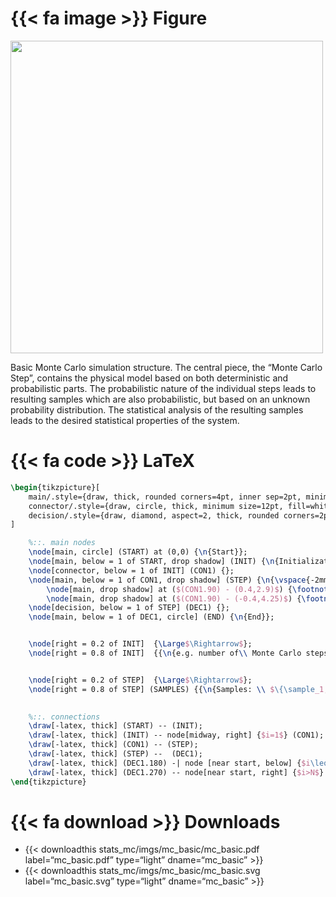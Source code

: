 ::: {.panel-tabset}

# {{< fa image >}} Figure

::: {#fig-mc_basic}
![](stats_mc/imgs/mc_basic/mc_basic.svg){width="500px"}

Basic Monte Carlo simulation structure. The central piece, the "Monte Carlo Step", contains the physical model based on both deterministic and probabilistic parts. The probabilistic nature of the individual steps leads to resulting samples which are also probabilistic, but based on an unknown probability distribution. The statistical analysis of the resulting samples leads to the desired statistical properties of the system.
:::


# {{< fa code >}} LaTeX

```latex
\begin{tikzpicture}[
    main/.style={draw, thick, rounded corners=4pt, inner sep=2pt, minimum size=20pt, minimum width=25pt, fill=white},
    connector/.style={draw, circle, thick, minimum size=12pt, fill=white},
    decision/.style={draw, diamond, aspect=2, thick, rounded corners=2pt, inner sep=3pt, minimum size=20pt, minimum width=25pt, fill=white},
]

    %::. main nodes
    \node[main, circle] (START) at (0,0) {\n{Start}};    
    \node[main, below = 1 of START, drop shadow] (INIT) {\n{Initialization (e.g. setting \\ of global parameters)}};
    \node[connector, below = 1 of INIT] (CON1) {};
    \node[main, below = 1 of CON1, drop shadow] (STEP) {\n{\vspace{-2mm}\\\textbf{Monte Carlo Step}\\\vspace{23mm}}};
        \node[main, drop shadow] at ($(CON1.90) - (0.4,2.9)$) {\footnotesize \n{Deterministic\\System}};
        \node[main, drop shadow] at ($(CON1.90) - (-0.4,4.25)$) {\footnotesize \n{Probabilistic\\System}};
    \node[decision, below = 1 of STEP] (DEC1) {};
    \node[main, below = 1 of DEC1, circle] (END) {\n{End}};


    \node[right = 0.2 of INIT]  {\Large$\Rightarrow$}; 
    \node[right = 0.8 of INIT]  {{\n{e.g. number of\\ Monte Carlo steps: $N$}}}; 


    \node[right = 0.2 of STEP]  {\Large$\Rightarrow$}; 
    \node[right = 0.8 of STEP] (SAMPLES) {{\n{Samples: \\ $\{\sample_1, \sample_2, \dots, \sample_N\}$ }}}; 

    
    %::. connections
    \draw[-latex, thick] (START) -- (INIT);
    \draw[-latex, thick] (INIT) -- node[midway, right] {$i=1$} (CON1);
    \draw[-latex, thick] (CON1) -- (STEP);
    \draw[-latex, thick] (STEP) --  (DEC1);
    \draw[-latex, thick] (DEC1.180) -| node [near start, below] {$i\leq N$}  ($(DEC1.180) + (-2,2)$) |- node[near end, above] {$i\mapsto i+1$} (CON1.180);
    \draw[-latex, thick] (DEC1.270) -- node[near start, right] {$i>N$} (END);
\end{tikzpicture}
```


# {{< fa download >}} Downloads

* {{< downloadthis stats_mc/imgs/mc_basic/mc_basic.pdf label="mc_basic.pdf" type="light" dname="mc_basic" >}} 
* {{< downloadthis stats_mc/imgs/mc_basic/mc_basic.svg label="mc_basic.svg" type="light" dname="mc_basic" >}} 

:::